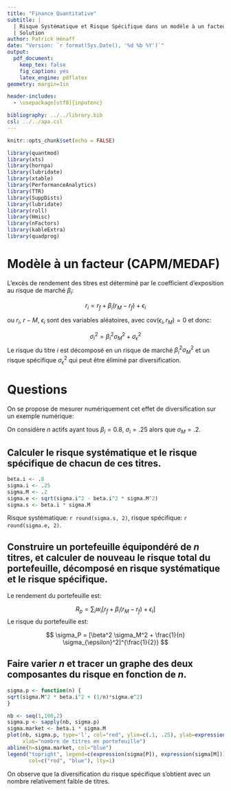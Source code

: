 ```yaml
---
title: "Finance Quantitative"
subtitle: |
  | Risque Systématique et Risque Spécifique dans un modèle à un facteur
  | Solution
author: Patrick Hénaff
date: "Version: `r format(Sys.Date(), '%d %b %Y')`"
output:
  pdf_document:
    keep_tex: false
    fig_caption: yes
    latex_engine: pdflatex
geometry: margin=1in

header-includes:
  - \usepackage[utf8]{inputenc}

bibliography: ../../library.bib
csl: ../../apa.csl
---
```


```r
knitr::opts_chunk$set(echo = FALSE)
```

```r
library(quantmod)
library(xts)
library(hornpa)
library(lubridate)
library(xtable)
library(PerformanceAnalytics)
library(TTR)
library(SuppDists)
library(lubridate)
library(roll)
library(Hmisc)
library(nFactors)
library(kableExtra)
library(quadprog)
```

# Modèle à un facteur (CAPM/MEDAF)

L'excès de rendement des titres est déterminé par le coefficient d'exposition au risque de marché $\beta_i$:

$$
r_i = r_f + \beta_i(r_M - r_f) + \epsilon_i
$$

ou $r_i$, $r-M$, $\epsilon_i$ sont des variables aléatoires, avec $\mathrm{cov}(\epsilon_i, r_M)=0$ et donc:

$$
\sigma_i^2 = \beta_i^2 \sigma_M^2 + \sigma^2_{\epsilon}
$$
Le risque du titre $i$ est décomposé en un risque de marché $\beta_i^2 \sigma_M^2$ et un risque spécifique $\sigma^2_{\epsilon}$ qui peut être éliminé par diversification.

# Questions

On se propose de mesurer numériquement cet effet de diversification sur un exemple numérique:

On considère $n$ actifs ayant tous $\beta_i = 0.8$, $\sigma_i = .25$ alors que $\sigma_M=.2$.

## Calculer le risque systématique et le risque spécifique de chacun de ces titres.

```r
beta.i <- .8
sigma.i <- .25
sigma.M <- .2
sigma.e <- sqrt(sigma.i^2 - beta.i^2 * sigma.M^2)
sigma.s <- beta.i * sigma.M
```

Risque systématique: `r round(sigma.s, 2)`, risque spécifique: `r round(sigma.e, 2)`.

## Construire un portefeuille équipondéré de $n$ titres, et calculer de nouveau le risque total du portefeuille, décomposé en risque systématique et le risque spécifique.

Le rendement du portefeuille est:

$$
R_p = \sum_i w_i [r_f + \beta_i(r_M-r_f) + \epsilon_i]
$$
Le risque du portefeuille est:

$$
\sigma_P = [\beta^2 \sigma_M^2 + \frac{1}{n} \sigma_{\epsilon}^2]^{\frac{1}{2}}
$$


## Faire varier $n$ et tracer un graphe des deux composantes du risque en fonction de $n$.

```r
sigma.p <- function(n) {
sqrt(sigma.M^2 * beta.i^2 + (1/n)*sigma.e^2)
}

nb <- seq(1,100,2)
sigma.p <- sapply(nb, sigma.p)
sigma.market <- beta.i * sigma.M
plot(nb, sigma.p, type='l', col="red", ylim=c(.1, .25), ylab=expression(sigma),
     xlab="nombre de titres en portefeuille")
abline(h=sigma.market, col="blue")
legend("topright", legend=c(expression(sigma[P]), expression(sigma[M])),
       col=c("red", "blue"), lty=1)
```

On observe que la diversification du risque spécifique s'obtient avec un nombre relativement faible de titres.
